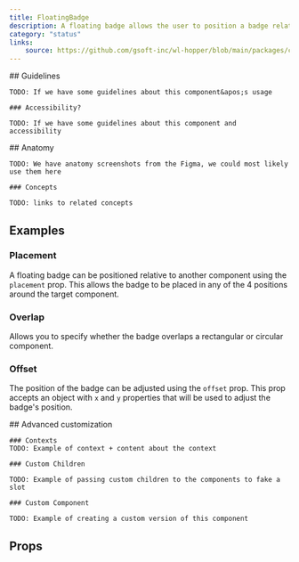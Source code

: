```yaml
---
title: FloatingBadge
description: A floating badge allows the user to position a badge relative to another component.
category: "status"
links:
    source: https://github.com/gsoft-inc/wl-hopper/blob/main/packages/components/src/Badge/src/FloatingBadge.tsx
---
```


<Example src="Badge/docs/floatingbadge/preview" isOpen />

<FeatureFlag flag="next">
    ## Guidelines

    TODO: If we have some guidelines about this component&apos;s usage

    ### Accessibility?

    TODO: If we have some guidelines about this component and accessibility
</FeatureFlag>

<FeatureFlag flag="rc">
    ## Anatomy

    TODO: We have anatomy screenshots from the Figma, we could most likely use them here

    ### Concepts

    TODO: links to related concepts
</FeatureFlag>

## Examples

### Placement

A floating badge can be positioned relative to another component using the `placement` prop. This allows the badge to be placed in any of the 4 positions around the target component.

<Example src="Badge/docs/floatingbadge/placement" />

### Overlap

Allows you to specify whether the badge overlaps a rectangular or circular component.

<Example src="Badge/docs/floatingbadge/overlap" />

### Offset

The position of the badge can be adjusted using the `offset` prop. This prop accepts an object with `x` and `y` properties that will be used to adjust the badge's position.

<Example src="Badge/docs/floatingbadge/offset" />

<FeatureFlag flag="next">
    ## Advanced customization

    ### Contexts
    TODO: Example of context + content about the context

    ### Custom Children

    TODO: Example of passing custom children to the components to fake a slot

    ### Custom Component

    TODO: Example of creating a custom version of this component
</FeatureFlag>

## Props

<PropTable component="FloatingBadge" />
